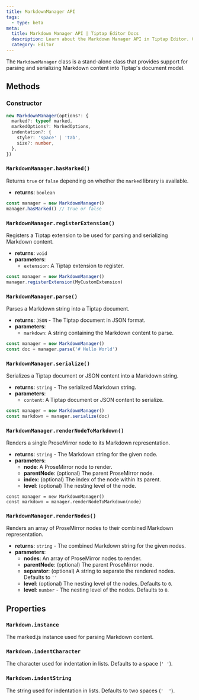 ```yaml
---
title: MarkdownManager API
tags:
  - type: beta
meta:
  title: Markdown Manager API | Tiptap Editor Docs
  description: Learn about the Markdown Manager API in Tiptap Editor. Get methods and options for handling Markdown content.
  category: Editor
---
```


The `MarkdownManager` class is a stand-alone class that provides support for parsing and serializing Markdown content into Tiptap's document model.

## Methods

### Constructor

```typescript
new MarkdownManager(options?: {
  marked?: typeof marked,
  markedOptions?: MarkedOptions,
  indentation?: {
    style?: 'space' | 'tab',
    size?: number,
  },
})
```

### `MarkdownManager.hasMarked()`

Returns `true` or `false` depending on whether the `marked` library is available.

- **returns**: `boolean`

```js
const manager = new MarkdownManager()
manager.hasMarked() // true or false
```

### `MarkdownManager.registerExtension()`

Registers a Tiptap extension to be used for parsing and serializing Markdown content.

- **returns**: `void`
- **parameters**:
  - `extension`: A Tiptap extension to register.

```js
const manager = new MarkdownManager()
manager.registerExtension(MyCustomExtension)
```

### `MarkdownManager.parse()`

Parses a Markdown string into a Tiptap document.

- **returns**: `JSON` - The Tiptap document in JSON format.
- **parameters**:
  - `markdown`: A string containing the Markdown content to parse.

```js
const manager = new MarkdownManager()
const doc = manager.parse('# Hello World')
```

### `MarkdownManager.serialize()`

Serializes a Tiptap document or JSON content into a Markdown string.

- **returns**: `string` - The serialized Markdown string.
- **parameters**:
  - `content`: A Tiptap document or JSON content to serialize.

```js
const manager = new MarkdownManager()
const markdown = manager.serialize(doc)
```

### `MarkdownManager.renderNodeToMarkdown()`

Renders a single ProseMirror node to its Markdown representation.

- **returns**: `string` - The Markdown string for the given node.
- **parameters**:
  - **node**: A ProseMirror node to render.
  - **parentNode**: (optional) The parent ProseMirror node.
  - **index**: (optional) The index of the node within its parent.
  - **level**: (optional) The nesting level of the node.

```
const manager = new MarkdownManager()
const markdown = manager.renderNodeToMarkdown(node)
```

### `MarkdownManager.renderNodes()`

Renders an array of ProseMirror nodes to their combined Markdown representation.

- **returns**: `string` - The combined Markdown string for the given nodes.
- **parameters**:
  - **nodes**: An array of ProseMirror nodes to render.
  - **parentNode**: (optional) The parent ProseMirror node.
  - **separator**: (optional) A string to separate the rendered nodes. Defaults to `''`
  - **level**: (optional) The nesting level of the nodes. Defaults to `0`.
  - **level**: `number` - The nesting level of the nodes. Defaults to `0`.

## Properties

### `Markdown.instance`

The marked.js instance used for parsing Markdown content.

### `Markdown.indentCharacter`

The character used for indentation in lists. Defaults to a space (`' '`).

### `Markdown.indentString`

The string used for indentation in lists. Defaults to two spaces (`'  '`).
